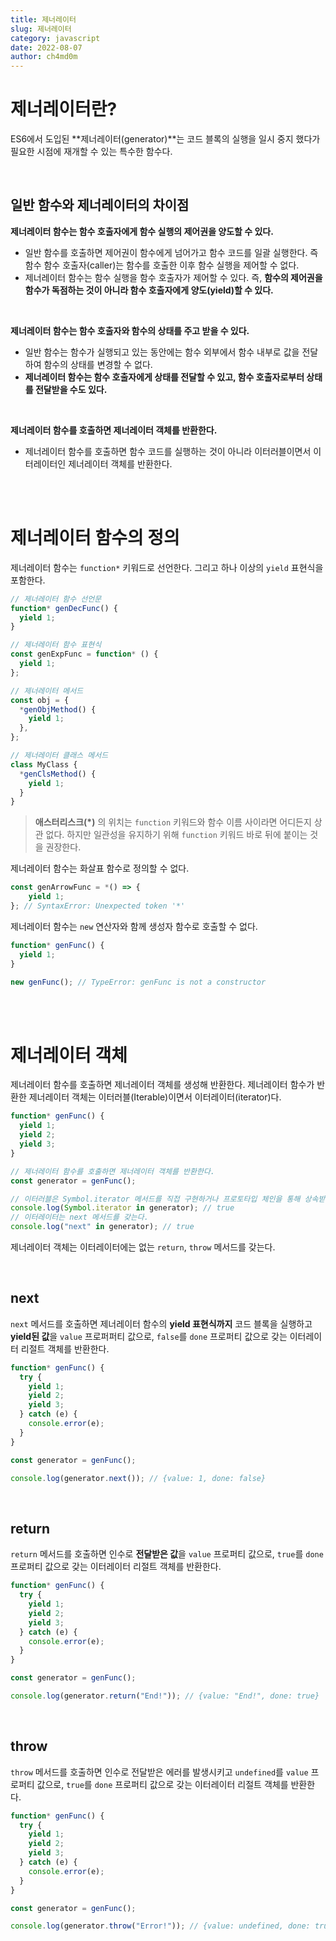 ```yaml
---
title: 제너레이터
slug: 제너레이터
category: javascript
date: 2022-08-07
author: ch4md0m
---
```



# 제너레이터란?

ES6에서 도입된 **제너레이터(generator)**는 코드 블록의 실행을 일시 중지 했다가 필요한 시점에 재개할 수 있는 특수한 함수다.

<br />

## 일반 함수와 제너레이터의 차이점

**제너레이터 함수는 함수 호출자에게 함수 실행의 제어권을 양도할 수 있다.**

- 일반 함수를 호출하면 제어권이 함수에게 넘어가고 함수 코드를 일괄 실행한다. 즉 함수 함수 호출자(caller)는 함수를 호출한 이후 함수 실행을 제어할 수 없다.
- 제너레이터 함수는 함수 실행을 함수 호출자가 제어할 수 있다. 즉, **함수의 제어권을 함수가 독점하는 것이 아니라 함수 호출자에게 양도(yield)할 수 있다.**

<br />

**제너레이터 함수는 함수 호출자와 함수의 상태를 주고 받을 수 있다.**

- 일반 함수는 함수가 실행되고 있는 동안에는 함수 외부에서 함수 내부로 값을 전달하여 함수의 상태를 변경할 수 없다.
- **제너레이터 함수는 함수 호출자에게 상태를 전달할 수 있고, 함수 호출자로부터 상태를 전달받을 수도 있다.**

<br />

**제너레이터 함수를 호출하면 제너레이터 객체를 반환한다.**

- 제너레이터 함수를 호출하면 함수 코드를 실행하는 것이 아니라 이터러블이면서 이터레이터인 제너레이터 객체를 반환한다.

<br />
<br />

# 제너레이터 함수의 정의

제너레이터 함수는 `function*` 키워드로 선언한다. 그리고 하나 이상의 `yield` 표현식을 포함한다.

```jsx
// 제너레이터 함수 선언문
function* genDecFunc() {
  yield 1;
}

// 제너레이터 함수 표현식
const genExpFunc = function* () {
  yield 1;
};

// 제너레이터 메서드
const obj = {
  *genObjMethod() {
    yield 1;
  },
};

// 제너레이터 클래스 메서드
class MyClass {
  *genClsMethod() {
    yield 1;
  }
}
```

> **애스터리스크(\*)** 의 위치는 `function` 키워드와 함수 이름 사이라면 어디든지
> 상관 없다. 하지만 일관성을 유지하기 위해 `function` 키워드 바로 뒤에 붙이는
> 것을 권장한다.

제너레이터 함수는 화살표 함수로 정의할 수 없다.

```jsx
const genArrowFunc = *() => {
    yield 1;
}; // SyntaxError: Unexpected token '*'
```

제너레이터 함수는 `new` 연산자와 함께 생성자 함수로 호출할 수 없다.

```jsx
function* genFunc() {
  yield 1;
}

new genFunc(); // TypeError: genFunc is not a constructor
```

<br />
<br />

# 제너레이터 객체

제너레이터 함수를 호출하면 제너레이터 객체를 생성해 반환한다. 제너레이터 함수가 반환한 제너레이터 객체는 이터러블(Iterable)이면서 이터레이터(iterator)다.

```jsx
function* genFunc() {
  yield 1;
  yield 2;
  yield 3;
}

// 제너레이터 함수를 호출하면 제너레이터 객체를 반환한다.
const generator = genFunc();

// 이터러블은 Symbol.iterator 메서드를 직접 구현하거나 프로토타입 체인을 통해 상속받은 객체다.
console.log(Symbol.iterator in generator); // true
// 이터레이터는 next 메서드를 갖는다.
console.log("next" in generator); // true
```

제너레이터 객체는 이터레이터에는 없는 `return`, `throw` 메서드를 갖는다.

<br />

## next

`next` 메서드를 호출하면 제너레이터 함수의 **yield 표현식까지** 코드 블록을 실행하고
**yield된 값**을 `value` 프로퍼퍼티 값으로, `false`를 `done` 프로퍼티 값으로 갖는 이터레이터 리절트 객체를 반환한다.

```jsx
function* genFunc() {
  try {
    yield 1;
    yield 2;
    yield 3;
  } catch (e) {
    console.error(e);
  }
}

const generator = genFunc();

console.log(generator.next()); // {value: 1, done: false}
```

<br />

## return

`return` 메서드를 호출하면 인수로 **전달받은 값**을 `value` 프로퍼티 값으로, `true`를 `done` 프로퍼티 값으로 갖는 이터레이터 리절트 객체를 반환한다.

```jsx
function* genFunc() {
  try {
    yield 1;
    yield 2;
    yield 3;
  } catch (e) {
    console.error(e);
  }
}

const generator = genFunc();

console.log(generator.return("End!")); // {value: "End!", done: true}
```

<br />

## throw

`throw` 메서드를 호출하면 인수로 전달받은 에러를 발생시키고 `undefined`를 `value` 프로퍼티 값으로, `true`를 `done` 프로퍼티 값으로 갖는 이터레이터 리절트 객체를 반환한다.

```jsx
function* genFunc() {
  try {
    yield 1;
    yield 2;
    yield 3;
  } catch (e) {
    console.error(e);
  }
}

const generator = genFunc();

console.log(generator.throw("Error!")); // {value: undefined, done: true}
```
